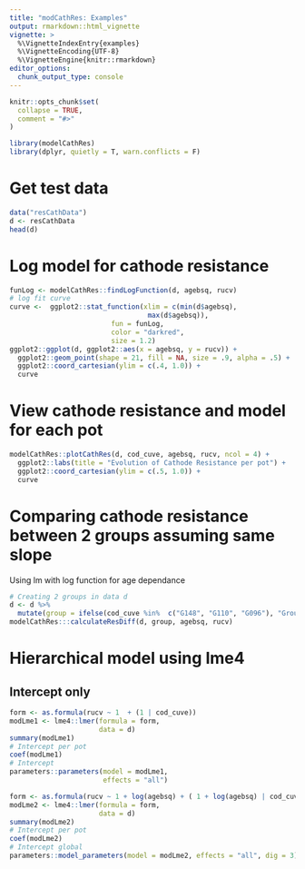 ```yaml
---
title: "modCathRes: Examples"
output: rmarkdown::html_vignette
vignette: >
  %\VignetteIndexEntry{examples}
  %\VignetteEncoding{UTF-8}
  %\VignetteEngine{knitr::rmarkdown}
editor_options: 
  chunk_output_type: console
---
```


```r
knitr::opts_chunk$set(
  collapse = TRUE,
  comment = "#>"
)
```

```r
library(modelCathRes)
library(dplyr, quietly = T, warn.conflicts = F)
```

# Get test data

```r
data("resCathData")
d <- resCathData
head(d)
```


# Log model for cathode resistance


```r
funLog <- modelCathRes::findLogFunction(d, agebsq, rucv)
# log fit curve
curve <-  ggplot2::stat_function(xlim = c(min(d$agebsq),
                                  max(d$agebsq)),
                         fun = funLog,
                         color = "darkred",
                         size = 1.2) 
ggplot2::ggplot(d, ggplot2::aes(x = agebsq, y = rucv)) +
  ggplot2::geom_point(shape = 21, fill = NA, size = .9, alpha = .5) +
  ggplot2::coord_cartesian(ylim = c(.4, 1.0)) +
  curve
```

# View cathode resistance and model for each pot

```r
modelCathRes::plotCathRes(d, cod_cuve, agebsq, rucv, ncol = 4) +
  ggplot2::labs(title = "Evolution of Cathode Resistance per pot") +
  ggplot2::coord_cartesian(ylim = c(.5, 1.0)) +
  curve
```

# Comparing cathode resistance between 2 groups assuming same slope
Using lm with log function for age dependance

```r
# Creating 2 groups in data d
d <- d %>% 
  mutate(group = ifelse(cod_cuve %in%  c("G148", "G110", "G096"), "GroupA", "GroupB"))
modelCathRes:::calculateResDiff(d, group, agebsq, rucv)
```

# Hierarchical model using lme4
## Intercept only

```r
form <- as.formula(rucv ~ 1  + (1 | cod_cuve))
modLme1 <- lme4::lmer(formula = form,
                      data = d)
summary(modLme1)
# Intercept per pot
coef(modLme1)
# Intercept 
parameters::parameters(model = modLme1,
                       effects = "all")
```

```r
form <- as.formula(rucv ~ 1 + log(agebsq) + ( 1 + log(agebsq) | cod_cuve))
modLme2 <- lme4::lmer(formula = form,
                      data = d)
summary(modLme2)
# Intercept per pot
coef(modLme2)
# Intercept global
parameters::model_parameters(model = modLme2, effects = "all", dig = 3)
```

